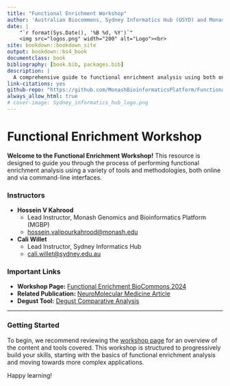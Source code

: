 ```yaml
---
title: "Functional Enrichment Workshop"
author: 'Australian Biocommons, Sydney Informatics Hub (USYD) and Monash Genomics and Bioinformatics Platform (MGBP)'
date: |
    "`r format(Sys.Date(), '%B %d, %Y')`" 
    <img src="logos.png" width="200" alt="Logo"><br>
site: bookdown::bookdown_site
output: bookdown::bs4_book
documentclass: book
bibliography: [book.bib, packages.bib]
description: |
  A comprehensive guide to functional enrichment analysis using both online platforms and command-line tools.
link-citations: yes
github-repo: "https://github.com/MonashBioinformaticsPlatform/Functional_Enrichment_Workshop_2024"
always_allow_html: true
# cover-image: Sydney_informatics_hub_logo.png
---
```


# Functional Enrichment Workshop

**Welcome to the Functional Enrichment Workshop!** This resource is designed to guide you through the process of performing functional enrichment analysis using a variety of tools and methodologies, both online and via command-line interfaces.

### Instructors

- **Hossein V Kahrood**
  - Lead Instructor, Monash Genomics and Bioinformatics Platform (MGBP)
  - [hossein.valipourkahrood@monash.edu](mailto:hossein.valipourkahrood@monash.edu)

- **Cali Willet**
  - Lead Instructor, Sydney Informatics Hub
  - [cali.willet@sydney.edu.au](mailto:cali.willet@sydney.edu.au)

### Important Links

- **Workshop Page:** [Functional Enrichment BioCommons 2024](https://monashbioinformaticsplatform.github.io/Functional_Enrichment_BioCommons_2024/)
- **Related Publication:** [NeuroMolecular Medicine Article](https://link.springer.com/article/10.1007%2Fs10571-016-0403-y)
- **Degust Tool:** [Degust Comparative Analysis](https://degust.erc.monash.edu/degust/compare.html?code=5b2c7805ab8f8c5f2dc8c72e61b049b0#/?plot=mds)

---

### Getting Started

To begin, we recommend reviewing the [workshop page](https://monashbioinformaticsplatform.github.io/Functional_Enrichment_BioCommons_2024/) for an overview of the content and tools covered. This workshop is structured to progressively build your skills, starting with the basics of functional enrichment analysis and moving towards more complex applications.

Happy learning!
